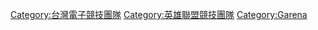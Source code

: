 [[Category:台灣電子競技團隊|Category:台灣電子競技團隊]]
[[Category:英雄聯盟競技團隊|Category:英雄聯盟競技團隊]]
[[Category:Garena|Category:Garena]]